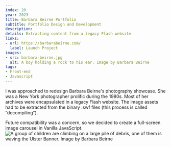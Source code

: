 ```yaml
---
index: 20
year: 2023
title: Barbara Beirne Portfolio
subtitle: Portfolio Design and Development
description: 
details: Extracting content from a legacy Flash website
links:
- url: https://barbarabeirne.com/
  label: Launch Project
images:
- src: barbara-beirne.jpg
  alt: A boy holding a rock to his ear. Image by Barbara Beirne
tags: 
- Front-end
- Javascript
---
```

I was approached to redesign Barbara Beirne&apos;s photography showcase. 
She was a New York photographer prolific during the 1980s. Most of her archives were encapsulated in a legacy Flash website. 
The image assets had to be extracted from the binary .swf files (this process is called “decompiling”). 

Future compatibility was a concern, so we decided to create a full-screen image carousel in Vanilla JavaScript.
![A group of children are climbing on a large pile of debris, one of them is waving the Ulster Banner. Image by Barbara Beirne](images/barbara-beirne-custom-carousel-belfast-8.jpg)